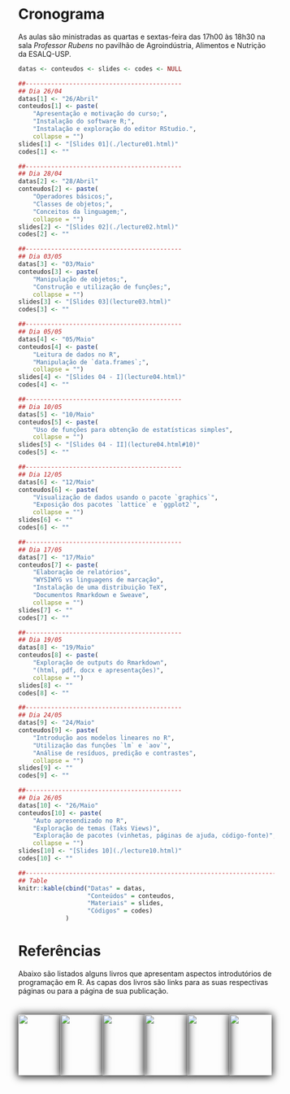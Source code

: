 # Cronograma #

As aulas são ministradas as quartas e sextas-feira das 17h00 às 18h30 na
sala _Professor Rubens_ no pavilhão de Agroindústria, Alimentos e
Nutrição da ESALQ-USP.

```r

datas <- conteudos <- slides <- codes <- NULL

##-------------------------------------------
## Dia 26/04
datas[1] <- "26/Abril"
conteudos[1] <- paste(
    "Apresentação e motivação do curso;",
    "Instalação do software R;",
    "Instalação e exploração do editor RStudio.",
    collapse = "")
slides[1] <- "[Slides 01](./lecture01.html)"
codes[1] <- ""

##-------------------------------------------
## Dia 28/04
datas[2] <- "28/Abril"
conteudos[2] <- paste(
    "Operadores básicos;",
    "Classes de objetos;",
    "Conceitos da linguagem;",
    collapse = "")
slides[2] <- "[Slides 02](./lecture02.html)"
codes[2] <- ""

##-------------------------------------------
## Dia 03/05
datas[3] <- "03/Maio"
conteudos[3] <- paste(
    "Manipulação de objetos;",
    "Construção e utilização de funções;",
    collapse = "")
slides[3] <- "[Slides 03](lecture03.html)"
codes[3] <- ""

##-------------------------------------------
## Dia 05/05
datas[4] <- "05/Maio"
conteudos[4] <- paste(
    "Leitura de dados no R",
    "Manipulação de `data.frames`;",
    collapse = "")
slides[4] <- "[Slides 04 - I](lecture04.html)"
codes[4] <- ""

##-------------------------------------------
## Dia 10/05
datas[5] <- "10/Maio"
conteudos[5] <- paste(
    "Uso de funções para obtenção de estatísticas simples",
    collapse = "")
slides[5] <- "[Slides 04 - II](lecture04.html#10)"
codes[5] <- ""

##-------------------------------------------
## Dia 12/05
datas[6] <- "12/Maio"
conteudos[6] <- paste(
    "Visualização de dados usando o pacote `graphics`",
    "Exposição dos pacotes `lattice` e `ggplot2`",
    collapse = "")
slides[6] <- ""
codes[6] <- ""

##-------------------------------------------
## Dia 17/05
datas[7] <- "17/Maio"
conteudos[7] <- paste(
    "Elaboração de relatórios",
    "WYSIWYG vs linguagens de marcação",
    "Instalação de uma distribuição TeX",
    "Documentos Rmarkdown e Sweave",
    collapse = "")
slides[7] <- ""
codes[7] <- ""

##-------------------------------------------
## Dia 19/05
datas[8] <- "19/Maio"
conteudos[8] <- paste(
    "Exploração de outputs do Rmarkdown",
    "(html, pdf, docx e apresentações)",
    collapse = "")
slides[8] <- ""
codes[8] <- ""

##-------------------------------------------
## Dia 24/05
datas[9] <- "24/Maio"
conteudos[9] <- paste(
    "Introdução aos modelos lineares no R",
    "Utilização das funções `lm` e `aov`",
    "Análise de resíduos, predição e contrastes",
    collapse = "")
slides[9] <- ""
codes[9] <- ""

##-------------------------------------------
## Dia 26/05
datas[10] <- "26/Maio"
conteudos[10] <- paste(
    "Auto apresendizado no R",
    "Exploração de temas (Taks Views)",
    "Exploração de pacotes (vinhetas, páginas de ajuda, código-fonte)",
    collapse = "")
slides[10] <- "[Slides 10](./lecture10.html)"
codes[10] <- ""

##----------------------------------------------------------------------
## Table
knitr::kable(cbind("Datas" = datas,
                   "Conteúdos" = conteudos,
                   "Materiais" = slides,
                   "Códigos" = codes)
             )

```

# Referências #

Abaixo são listados alguns livros que apresentam aspectos introdutórios
de programação em R. As capas dos livros são links para as suas
respectivas páginas ou para a página de sua publicação.

<style>
.myref {
    width: 16.5%;
    float: left;
    text-align: center;
    margin-top: 10px;
}
.myref > p > a > img {
    box-shadow: 0px 1px 15px 1px black;
}
</style>

<div class="myref">
  <a href="http://staff.pubhealth.ku.dk/~pd/ISwR.html" target="_blank">
    <img src="./images/refs_dalgaard.jpg" width=120px>
  </a>
</div>

<div class="myref">
  <a href="http://www.springer.com/la/book/9780387759357" target="_blank">
    <img src="./images/refs_chambers.jpg" width=120px>
  </a>
</div>

<div class="myref">
  <a href="https://www.nostarch.com/artofr.htm" target="_blank">
    <img src="./images/refs_matloff.jpg" width=120px>
  </a>
</div>

<div class="myref">
  <a href="http://www.leg.ufpr.br/~paulojus/embrapa/Rembrapa/Rembrapa.pdf" target="_blank">
    <img src="./images/refs_justiniano.jpg" width=120px>
  </a>
</div>

<div class="myref">
  <a href="http://www.lepem.ufc.br/jaa/RparaCS.php" target="_blank">
    <img src="./images/refs_aquino.jpg" width=120px>
  </a>
</div>

<div class="myref">
  <a href="https://www.stat.auckland.ac.nz/~paul/RG2e/" target="_blank">
    <img src="./images/refs_murrell.jpg" width=120px>
  </a>
</div>
